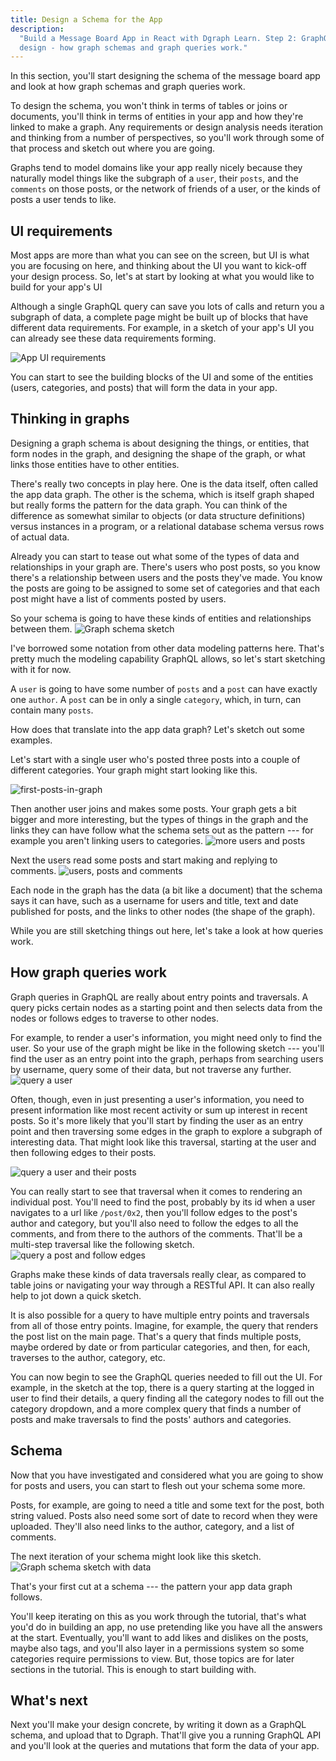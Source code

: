 ```yaml
---
title: Design a Schema for the App
description:
  "Build a Message Board App in React with Dgraph Learn. Step 2: GraphQL schema
  design - how graph schemas and graph queries work."
---
```



<DgraphWIP />

In this section, you'll start designing the schema of the message board app and
look at how graph schemas and graph queries work.

To design the schema, you won't think in terms of tables or joins or documents,
you'll think in terms of entities in your app and how they're linked to make a
graph. Any requirements or design analysis needs iteration and thinking from a
number of perspectives, so you'll work through some of that process and sketch
out where you are going.

Graphs tend to model domains like your app really nicely because they naturally
model things like the subgraph of a `user`, their `posts`, and the `comments` on
those posts, or the network of friends of a user, or the kinds of posts a user
tends to like.

## UI requirements

Most apps are more than what you can see on the screen, but UI is what you are
focusing on here, and thinking about the UI you want to kick-off your design
process. So, let's at start by looking at what you would like to build for your
app's UI

Although a single GraphQL query can save you lots of calls and return you a
subgraph of data, a complete page might be built up of blocks that have
different data requirements. For example, in a sketch of your app's UI you can
already see these data requirements forming.

![App UI requirements](/images/dgraph/guides/message-board-app/UI-components.gif)

You can start to see the building blocks of the UI and some of the entities
(users, categories, and posts) that will form the data in your app.

## Thinking in graphs

Designing a graph schema is about designing the things, or entities, that form
nodes in the graph, and designing the shape of the graph, or what links those
entities have to other entities.

There's really two concepts in play here. One is the data itself, often called
the app data graph. The other is the schema, which is itself graph shaped but
really forms the pattern for the data graph. You can think of the difference as
somewhat similar to objects (or data structure definitions) versus instances in
a program, or a relational database schema versus rows of actual data.

Already you can start to tease out what some of the types of data and
relationships in your graph are. There's users who post posts, so you know
there's a relationship between users and the posts they've made. You know the
posts are going to be assigned to some set of categories and that each post
might have a list of comments posted by users.

So your schema is going to have these kinds of entities and relationships
between them.
![Graph schema sketch](/images/dgraph/guides/message-board-app/schema-inital-sketch.png)

I've borrowed some notation from other data modeling patterns here. That's
pretty much the modeling capability GraphQL allows, so let's start sketching
with it for now.

A `user` is going to have some number of `posts` and a `post` can have exactly
one `author`. A `post` can be in only a single `category`, which, in turn, can
contain many `posts`.

How does that translate into the app data graph? Let's sketch out some examples.

Let's start with a single user who's posted three posts into a couple of
different categories. Your graph might start looking like this.

![first-posts-in-graph](/images/dgraph/guides/message-board-app/first-posts-in-graph.png)

Then another user joins and makes some posts. Your graph gets a bit bigger and
more interesting, but the types of things in the graph and the links they can
have follow what the schema sets out as the pattern --- for example you aren't
linking users to categories.
![more users and posts](/images/dgraph/guides/message-board-app/user2-posts-in-graph.png)

Next the users read some posts and start making and replying to comments.
![users, posts and comments](/images/dgraph/guides/message-board-app/comments-in-graph.png)

Each node in the graph has the data (a bit like a document) that the schema says
it can have, such as a username for users and title, text and date published for
posts, and the links to other nodes (the shape of the graph).

While you are still sketching things out here, let's take a look at how queries
work.

## How graph queries work

Graph queries in GraphQL are really about entry points and traversals. A query
picks certain nodes as a starting point and then selects data from the nodes or
follows edges to traverse to other nodes.

For example, to render a user's information, you might need only to find the
user. So your use of the graph might be like in the following sketch --- you'll
find the user as an entry point into the graph, perhaps from searching users by
username, query some of their data, but not traverse any further.
![query a user](/images/dgraph/guides/message-board-app/user1-search-in-graph.png)

Often, though, even in just presenting a user's information, you need to present
information like most recent activity or sum up interest in recent posts. So
it's more likely that you'll start by finding the user as an entry point and
then traversing some edges in the graph to explore a subgraph of interesting
data. That might look like this traversal, starting at the user and then
following edges to their posts.

![query a user and their posts](/images/dgraph/guides/message-board-app/user1-post-search-in-graph.png)

You can really start to see that traversal when it comes to rendering an
individual post. You'll need to find the post, probably by its id when a user
navigates to a url like `/post/0x2`, then you'll follow edges to the post's
author and category, but you'll also need to follow the edges to all the
comments, and from there to the authors of the comments. That'll be a multi-step
traversal like the following sketch.
![query a post and follow edges](/images/dgraph/guides/message-board-app/post2-search-in-graph.png)

Graphs make these kinds of data traversals really clear, as compared to table
joins or navigating your way through a RESTful API. It can also really help to
jot down a quick sketch.

It is also possible for a query to have multiple entry points and traversals
from all of those entry points. Imagine, for example, the query that renders the
post list on the main page. That's a query that finds multiple posts, maybe
ordered by date or from particular categories, and then, for each, traverses to
the author, category, etc.

You can now begin to see the GraphQL queries needed to fill out the UI. For
example, in the sketch at the top, there is a query starting at the logged in
user to find their details, a query finding all the category nodes to fill out
the category dropdown, and a more complex query that finds a number of posts and
make traversals to find the posts' authors and categories.

## Schema

Now that you have investigated and considered what you are going to show for
posts and users, you can start to flesh out your schema some more.

Posts, for example, are going to need a title and some text for the post, both
string valued. Posts also need some sort of date to record when they were
uploaded. They'll also need links to the author, category, and a list of
comments.

The next iteration of your schema might look like this sketch.
![Graph schema sketch with data](/images/dgraph/guides/message-board-app/schema-sketch.png)

That's your first cut at a schema --- the pattern your app data graph follows.

You'll keep iterating on this as you work through the tutorial, that's what
you'd do in building an app, no use pretending like you have all the answers at
the start. Eventually, you'll want to add likes and dislikes on the posts, maybe
also tags, and you'll also layer in a permissions system so some categories
require permissions to view. But, those topics are for later sections in the
tutorial. This is enough to start building with.

## What's next

Next you'll make your design concrete, by writing it down as a GraphQL schema,
and upload that to Dgraph. That'll give you a running GraphQL API and you'll
look at the queries and mutations that form the data of your app.
